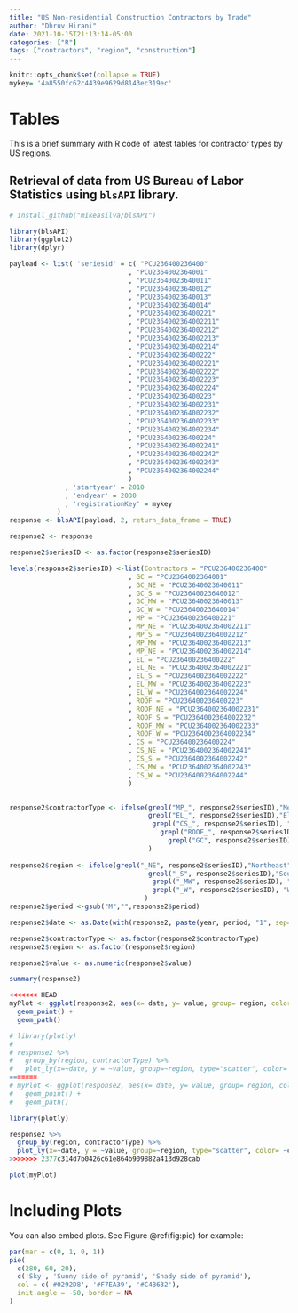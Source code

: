 ```yaml
---
title: "US Non-residential Construction Contractors by Trade"
author: "Dhruv Hirani"
date: 2021-10-15T21:13:14-05:00
categories: ["R"]
tags: ["contractors", "region", "construction"]
---
```

  
```r
knitr::opts_chunk$set(collapse = TRUE)
mykey= '4a8550fc62c4439e9629d8143ec319ec'

```

# Tables

This is a brief summary with R code of latest tables for contractor types by US regions.

## Retrieval of data from US Bureau of Labor Statistics using `blsAPI` library.

```r
# install_github("mikeasilva/blsAPI")

library(blsAPI)
library(ggplot2)
library(dplyr)

payload <- list( 'seriesid' = c( "PCU236400236400"
                              , "PCU2364002364001"
                              , "PCU23640023640011"
                              , "PCU23640023640012"
                              , "PCU23640023640013"
                              , "PCU23640023640014"
                              , "PCU236400236400221"
                              , "PCU2364002364002211"
                              , "PCU2364002364002212"
                              , "PCU2364002364002213"
                              , "PCU2364002364002214"
                              , "PCU236400236400222"
                              , "PCU2364002364002221"
                              , "PCU2364002364002222"
                              , "PCU2364002364002223"
                              , "PCU2364002364002224"
                              , "PCU236400236400223"
                              , "PCU2364002364002231"
                              , "PCU2364002364002232"
                              , "PCU2364002364002233"
                              , "PCU2364002364002234"
                              , "PCU236400236400224"
                              , "PCU2364002364002241"
                              , "PCU2364002364002242"
                              , "PCU2364002364002243"
                              , "PCU2364002364002244"
                              )
              , 'startyear' = 2010
              , 'endyear' = 2030
              , 'registrationKey' = mykey
            )
response <- blsAPI(payload, 2, return_data_frame = TRUE)

response2 <- response

response2$seriesID <- as.factor(response2$seriesID)

levels(response2$seriesID) <-list(Contractors = "PCU236400236400"
                              , GC = "PCU2364002364001"
                              , GC_NE = "PCU23640023640011"
                              , GC_S = "PCU23640023640012"
                              , GC_MW = "PCU23640023640013"
                              , GC_W = "PCU23640023640014"
                              , MP = "PCU236400236400221"
                              , MP_NE = "PCU2364002364002211"
                              , MP_S = "PCU2364002364002212"
                              , MP_MW = "PCU2364002364002213"
                              , MP_NE = "PCU2364002364002214"
                              , EL = "PCU236400236400222"
                              , EL_NE = "PCU2364002364002221"
                              , EL_S = "PCU2364002364002222"
                              , EL_MW = "PCU2364002364002223"
                              , EL_W = "PCU2364002364002224"
                              , ROOF = "PCU236400236400223"
                              , ROOF_NE = "PCU2364002364002231"
                              , ROOF_S = "PCU2364002364002232"
                              , ROOF_MW = "PCU2364002364002233"
                              , ROOF_W = "PCU2364002364002234"
                              , CS = "PCU236400236400224"
                              , CS_NE = "PCU2364002364002241"
                              , CS_S = "PCU2364002364002242"
                              , CS_MW = "PCU2364002364002243"
                              , CS_W = "PCU2364002364002244"
                              )


response2$contractorType <- ifelse(grepl("MP_", response2$seriesID),"Mechanical & Plumbing", ifelse(
                                   grepl("EL_", response2$seriesID),"Electrical", ifelse(
                                    grepl("CS_", response2$seriesID), "Concrete and Structural",ifelse(
                                      grepl("ROOF_", response2$seriesID),"Roofing", ifelse(
                                        grepl("GC", response2$seriesID),"General Contractor", "Contractor"))))
                                   )
                                         
response2$region <- ifelse(grepl("_NE", response2$seriesID),"Northeast", ifelse(
                                   grepl("_S", response2$seriesID),"South", ifelse(
                                    grepl("_MW", response2$seriesID), "Midwest", ifelse(
                                    grepl("_W", response2$seriesID), "West", "All")))
                                  )
response2$period <-gsub("M","",response2$period)

response2$date <- as.Date(with(response2, paste(year, period, "1", sep="-")), "%Y-%m-%d")

response2$contractorType <- as.factor(response2$contractorType)
response2$region <- as.factor(response2$region)

response2$value <- as.numeric(response2$value)

summary(response2)

<<<<<<< HEAD
myPlot <- ggplot(response2, aes(x= date, y= value, group= region, color= contractorType)) +
  geom_point() +
  geom_path()

# library(plotly)
# 
# response2 %>% 
#   group_by(region, contractorType) %>% 
#   plot_ly(x=~date, y = ~value, group=~region, type="scatter", color= ~contractorType)
=======
# myPlot <- ggplot(response2, aes(x= date, y= value, group= region, color= contractorType)) +
#   geom_point() +
#   geom_path()

library(plotly)

response2 %>% 
  group_by(region, contractorType) %>% 
  plot_ly(x=~date, y = ~value, group=~region, type="scatter", color= ~contractorType)
>>>>>>> 2377c314d7b0426c61e864b909882a413d928cab

plot(myPlot)

```

# Including Plots

You can also embed plots. See Figure \@ref(fig:pie) for example:

```r
par(mar = c(0, 1, 0, 1))
pie(
  c(280, 60, 20),
  c('Sky', 'Sunny side of pyramid', 'Shady side of pyramid'),
  col = c('#0292D8', '#F7EA39', '#C4B632'),
  init.angle = -50, border = NA
)

```
